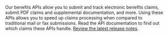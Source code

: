 Our benefits APIs allow you to submit and track electronic benefits claims, submit PDF claims and supplemental documentation, and more. Using these APIs allows you to speed up claims processing when compared to traditional mail or fax submissions. Read the API documentation to find out which claims these APIs handle. [Review the latest release notes](/release-notes/benefits).